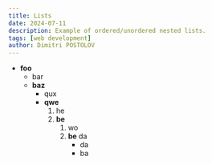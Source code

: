 ```yaml
---
title: Lists
date: 2024-07-11
description: Example of ordered/unordered nested lists.
tags: [web development]
author: Dimitri POSTOLOV
---
```


- **foo**
  - bar
  - **baz**
    - qux
    - **qwe**
      1. he
      1. **be**
         1. wo
         1. **be** da
            - da
            - ba
